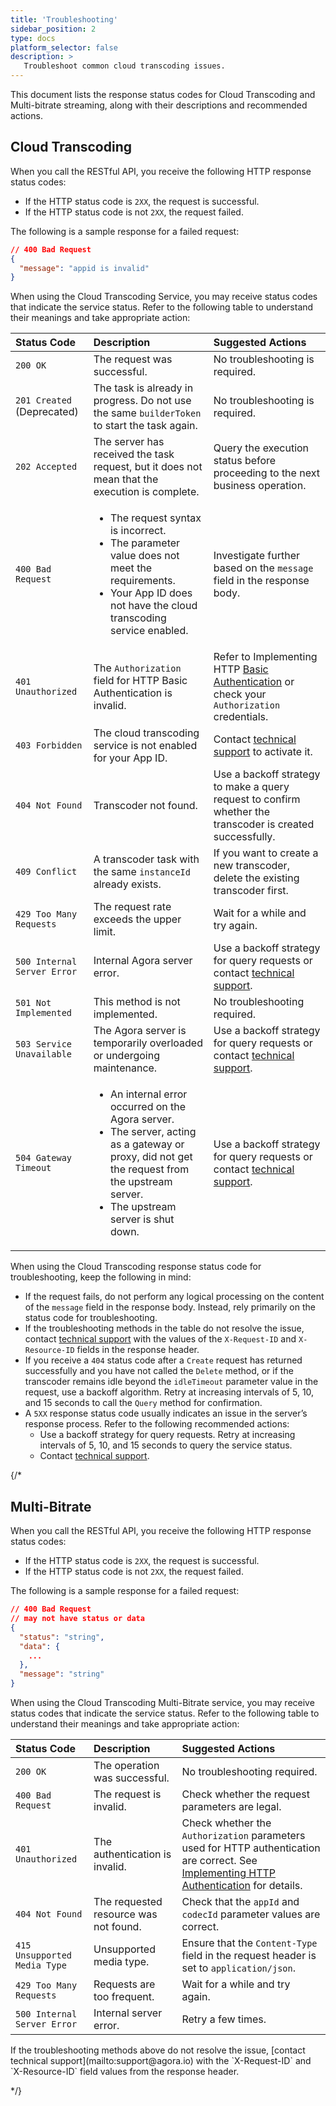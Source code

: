 ```yaml
---
title: 'Troubleshooting'
sidebar_position: 2
type: docs
platform_selector: false
description: >
   Troubleshoot common cloud transcoding issues.
---
```


This document lists the response status codes for Cloud Transcoding and Multi-bitrate streaming, along with their descriptions and recommended actions.

## Cloud Transcoding

When you call the RESTful API, you receive the following HTTP response status codes:

- If the HTTP status code is `2XX`, the request is successful.
- If the HTTP status code is not `2XX`, the request failed.

The following is a sample response for a failed request:

```json
// 400 Bad Request
{
  "message": "appid is invalid"
}
```

When using the Cloud Transcoding Service, you may receive status codes that indicate the service status. Refer to the following table to understand their meanings and take appropriate action:

| Status Code | Description | Suggested Actions |
|:-------------|:---------|:-------------------|
| `200 OK` | The request was successful. | No troubleshooting is required. |
| `201 Created` (Deprecated) | The task is already in progress. Do not use the same `builderToken` to start the task again. | No troubleshooting is required. |
| `202 Accepted` | The server has received the task request, but it does not mean that the execution is complete. | Query the execution status before proceeding to the next business operation. |
| `400 Bad Request` | <ul><li>The request syntax is incorrect.</li><li>The parameter value does not meet the requirements.</li><li>Your App ID does not have the cloud transcoding service enabled.</li></ul> | Investigate further based on the `message` field in the response body. |
| `401 Unauthorized` | The `Authorization` field for HTTP Basic Authentication is invalid. | Refer to Implementing HTTP [Basic Authentication](../authentication) or check your `Authorization` credentials. |
| `403 Forbidden` | The cloud transcoding service is not enabled for your App ID. | Contact [technical support](mailto:support@agora.io) to activate it. |
| `404 Not Found` | Transcoder not found. | Use a backoff strategy to make a query request to confirm whether the transcoder is created successfully. |
| `409 Conflict` | A transcoder task with the same `instanceId` already exists. | If you want to create a new transcoder, delete the existing transcoder first. |
| `429 Too Many Requests` | The request rate exceeds the upper limit. | Wait for a while and try again. |
| `500 Internal Server Error` | Internal Agora server error. | Use a backoff strategy for query requests or contact [technical support](mailto:support@agora.io). |
| `501 Not Implemented` | This method is not implemented. | No troubleshooting required. |
| `503 Service Unavailable` | The Agora server is temporarily overloaded or undergoing maintenance. | Use a backoff strategy for query requests or contact [technical support](mailto:support@agora.io). |
| `504 Gateway Timeout` | <ul><li>An internal error occurred on the Agora server.</li><li>The server, acting as a gateway or proxy, did not get the request from the upstream server.</li><li>The upstream server is shut down.</li></ul> | Use a backoff strategy for query requests or contact [technical support](mailto:support@agora.io). |

When using the Cloud Transcoding response status code for troubleshooting, keep the following in mind:

- If the request fails, do not perform any logical processing on the content of the `message` field in the response body. Instead, rely primarily on the status code for troubleshooting.  
- If the troubleshooting methods in the table do not resolve the issue, contact [technical support](mailto:support@agora.io) with the values of the `X-Request-ID` and `X-Resource-ID` fields in the response header.  
- If you receive a `404` status code after a `Create` request has returned successfully and you have not called the `Delete` method, or if the transcoder remains idle beyond the `idleTimeout` parameter value in the request, use a backoff algorithm. Retry at increasing intervals of 5, 10, and 15 seconds to call the `Query` method for confirmation.  
- A `5XX` response status code usually indicates an issue in the server’s response process. Refer to the following recommended actions:  
    - Use a backoff strategy for query requests. Retry at increasing intervals of 5, 10, and 15 seconds to query the service status.  
    - Contact [technical support](mailto:support@agora.io).  

{/*
## Multi-Bitrate

When you call the RESTful API, you receive the following HTTP response status codes:

- If the HTTP status code is `2XX`, the request is successful.
- If the HTTP status code is not `2XX`, the request failed.

The following is a sample response for a failed request:

```json
// 400 Bad Request
// may not have status or data
{
  "status": "string",
  "data": {
    ...
  },
  "message": "string"
}
```
When using the Cloud Transcoding Multi-Bitrate service, you may receive status codes that indicate the service status. Refer to the following table to understand their meanings and take appropriate action:

| Status Code | Description                          | Suggested Actions |
|:------------|:-------------------------------------|:------------------|
| `200 OK` | The operation was successful. | No troubleshooting required. |
| `400 Bad Request` | The request is invalid. | Check whether the request parameters are legal. |
| `401 Unauthorized` | The authentication is invalid. | Check whether the `Authorization` parameters used for HTTP authentication are correct. See [Implementing HTTP Authentication](#) for details. |
| `404 Not Found` | The requested resource was not found. | Check that the `appId` and `codecId` parameter values are correct. |
| `415 Unsupported Media Type` | Unsupported media type. | Ensure that the `Content-Type` field in the request header is set to `application/json`. |
| `429 Too Many Requests` | Requests are too frequent. | Wait for a while and try again. |
| `500 Internal Server Error` | Internal server error. | Retry a few times. |

<Admonition type="info">
If the troubleshooting methods above do not resolve the issue, [contact technical support](mailto:support@agora.io) with the `X-Request-ID` and `X-Resource-ID` field values from the response header.
</Admonition>

*/}